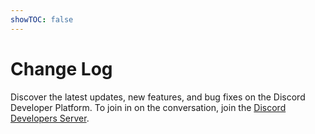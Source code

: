 ```yaml
---
showTOC: false
---
```


# Change Log

Discover the latest updates, new features, and bug fixes on the Discord Developer Platform. To join in on the conversation, join the [Discord Developers Server](https://discord.com/invite/discord-developers).

<ChangeLog />
